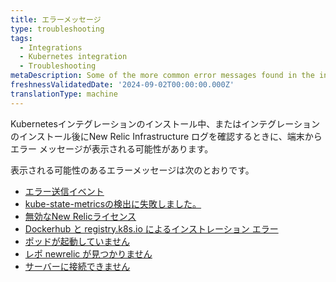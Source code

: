 ```yaml
---
title: エラーメッセージ
type: troubleshooting
tags:
  - Integrations
  - Kubernetes integration
  - Troubleshooting
metaDescription: Some of the more common error messages found in the infrastructure agent logs for New Relic Kubernetes integration.
freshnessValidatedDate: '2024-09-02T00:00:00.000Z'
translationType: machine
---
```


Kubernetesインテグレーションのインストール中、またはインテグレーションのインストール後にNew Relic Infrastructure ログを確認するときに、端末からエラー メッセージが表示される可能性があります。

表示される可能性のあるエラーメッセージは次のとおりです。

* [エラー送信イベント](/docs/kubernetes-pixie/kubernetes-integration/troubleshooting/common-error-messages/error-sending-events)
* [kube-state-metricsの検出に失敗しました。](/docs/kubernetes-pixie/kubernetes-integration/troubleshooting/common-error-messages/failed-discover-kube)
* [無効なNew Relicライセンス](/docs/kubernetes-pixie/kubernetes-integration/troubleshooting/common-error-messages/invalid-nr-license)
* [Dockerhub と registry.k8s.io によるインストレーション エラー](/docs/kubernetes-pixie/kubernetes-integration/troubleshooting/common-error-messages/installation-error-dockerhub-registry)
* [ポッドが起動していません](/docs/kubernetes-pixie/kubernetes-integration/troubleshooting/common-error-messages/pod-not-starting)
* [レポ newrelic が見つかりません](/docs/kubernetes-pixie/kubernetes-integration/troubleshooting/common-error-messages/repo-newrelic-not-found)
* [サーバーに接続できません](/docs/kubernetes-pixie/kubernetes-integration/troubleshooting/common-error-messages/unable-connect-server)